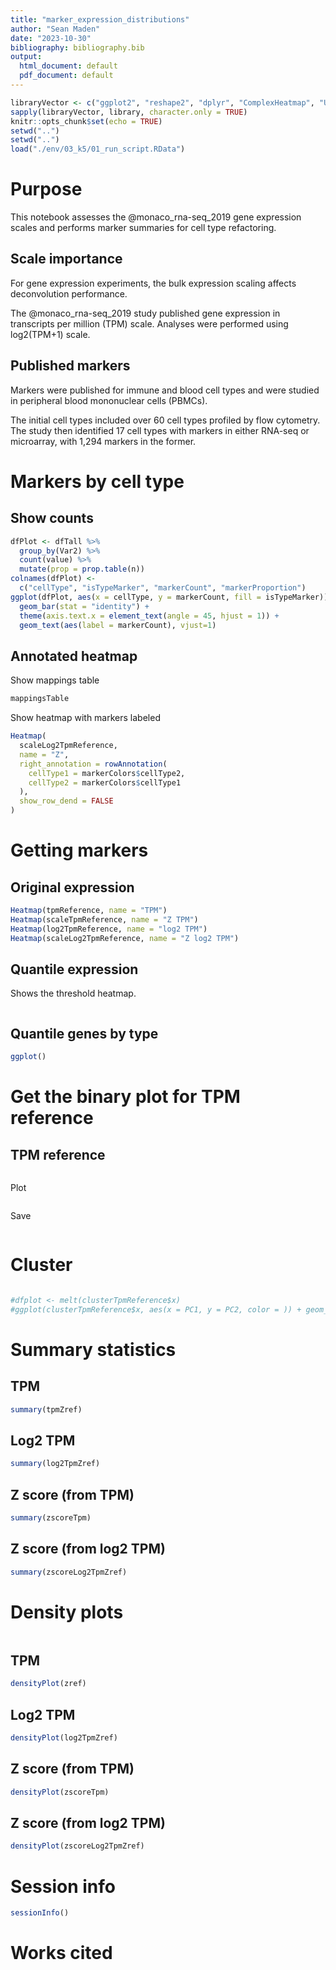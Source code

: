 ```yaml
---
title: "marker_expression_distributions"
author: "Sean Maden"
date: "2023-10-30"
bibliography: bibliography.bib
output:
  html_document: default
  pdf_document: default
---
```


```r
libraryVector <- c("ggplot2", "reshape2", "dplyr", "ComplexHeatmap", "UpSetR")
sapply(libraryVector, library, character.only = TRUE)
knitr::opts_chunk$set(echo = TRUE)
setwd("..")
setwd("..")
load("./env/03_k5/01_run_script.RData")
```

# Purpose

This notebook assesses the @monaco_rna-seq_2019 gene expression scales and 
performs marker summaries for cell type refactoring.

## Scale importance

For gene expression experiments, the bulk expression scaling affects 
deconvolution performance.

The @monaco_rna-seq_2019 study published gene expression in transcripts per 
million (TPM) scale. Analyses were performed using log2(TPM+1) scale.

## Published markers

Markers were published for immune and blood cell types and were studied in 
peripheral blood mononuclear cells (PBMCs).

The initial cell types included over 60 cell types profiled by flow cytometry.
The study then identified 17 cell types with markers in either RNA-seq or 
microarray, with 1,294 markers in the former.

# Markers by cell type

## Show counts

```r
dfPlot <- dfTall %>% 
  group_by(Var2) %>% 
  count(value) %>% 
  mutate(prop = prop.table(n))
colnames(dfPlot) <- 
  c("cellType", "isTypeMarker", "markerCount", "markerProportion")
ggplot(dfPlot, aes(x = cellType, y = markerCount, fill = isTypeMarker)) + 
  geom_bar(stat = "identity") +
  theme(axis.text.x = element_text(angle = 45, hjust = 1)) +
  geom_text(aes(label = markerCount), vjust=1)
```

## Annotated heatmap

Show mappings table

```r
mappingsTable
```

Show heatmap with markers labeled

```r
Heatmap(
  scaleLog2TpmReference, 
  name = "Z",
  right_annotation = rowAnnotation(
    cellType1 = markerColors$cellType2,
    cellType2 = markerColors$cellType1
  ),
  show_row_dend = FALSE
)

```


# Getting markers

## Original expression

```r
Heatmap(tpmReference, name = "TPM")
Heatmap(scaleTpmReference, name = "Z TPM")
Heatmap(log2TpmReference, name = "log2 TPM")
Heatmap(scaleLog2TpmReference, name = "Z log2 TPM")
```

## Quantile expression

Shows the threshold heatmap.

```r



```

## Quantile genes by type

```r

ggplot()

```

# Get the binary plot for TPM reference

## TPM reference

```r



```

Plot

```r
```

Save

```r
```

# Cluster

```r



```

```r

#dfplot <- melt(clusterTpmReference$x)
#ggplot(clusterTpmReference$x, aes(x = PC1, y = PC2, color = )) + geom_point()

```

# Summary statistics

## TPM

```r
summary(tpmZref)
```

## Log2 TPM

```r
summary(log2TpmZref)
```

## Z score (from TPM)

```r
summary(zscoreTpm)
```

## Z score (from log2 TPM)

```r
summary(zscoreLog2TpmZref)
```

# Density plots

```r
```

## TPM

```r
densityPlot(zref)
```

## Log2 TPM

```r
densityPlot(log2TpmZref)
```

## Z score (from TPM)

```r
densityPlot(zscoreTpm)
```

## Z score (from log2 TPM)

```r
densityPlot(zscoreLog2TpmZref)
```

# Session info

```r
sessionInfo()
```

# Works cited

